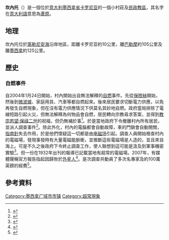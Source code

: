 {{Infobox Comune italiano
| name                = 坎內托（Canneto）
| image_skyline       = 
| imagesize           = 
| image_alt           = 
| image_caption       = 
| image_shield        = 
| shield_alt          = 
| image_map           = 
| map_alt             = 
| map_caption         = 
| pushpin_label_position = 
| pushpin_map_alt     = 
| latd  = 38 |latm  = 1 |lats  = 14.19 |latNS  = N
| longd = 14 |longm = 23 |longs = 20.52 |longEW = E 
| coordinates_type    = region:IT_type:city_source:GNS-enwiki
| coordinates_display = inline, title
| coordinates_footnotes = 
| region              = {{flag|Sicily}}
| province            = [[墨西拿省|墨西拿省]]
| comune              = [[卡罗尼亚|卡罗尼亚]]
| mayor_party         = 
| mayor               = 
| area_footnotes      = 
| area_total_km2      = 
| population_footnotes = <ref name=a>{{Cite web |url=http://italia.indettaglio.it/ita/sicilia/messina_caronia_canneto.html |title=Infos on italia.indettaglio.it |accessdate=2014-12-25 |archive-date=2016-05-24 |archive-url=https://web.archive.org/web/20160524194703/http://italia.indettaglio.it/ita/sicilia/messina_caronia_canneto.html |dead-url=no }}</ref>
| population_total    = 154
| population_as_of    = 2010
| pop_density_footnotes = 
| population_demonym  = Cannetani
| elevation_footnotes = <ref name=a />
| elevation_m         = 35
| twin1               = 
| twin1_country       = 
| saint               = 
| day                 = 
| postal_code         = 98072
| area_code           = 0921
| website             = 
| footnotes           = 
}}

'''坎內托'''（{{lang-it|'''Canneto'''}}）是一個位於[[意大利|意大利]][[墨西拿省|墨西拿省]][[卡罗尼亚|卡罗尼亚]]的一個小村莊及[[民政教區|民政教區]]，其名字在[[意大利語|意大利語]]意思為[[蘆原|蘆原]]。

==地理==
坎內托位於[[第勒尼安海|第勒尼安海]]沿岸地區，距離卡罗尼亚約10公里，離[[巴勒摩|巴勒摩]]約105公里及離[[墨西拿|墨西拿]]約125公里。

==歷史==

===自燃事件===
自2004年1月24日開始，村內開始出自無法解釋的[[自燃|自燃]]事件。先從[[保險絲|保險絲]]開始，然後到[[微波爐|微波爐]]、家庭用具、汽車等都自燃起來。後來居民要求切斷電力供應，以免再發生自燃現象，但在沒有電力供應情況下供莫名其妙地自燃。政府當局排除了電線短路引起火災，但無法解釋為何物品會自燃，居民轉向宗教尋求答案，並得到[[教宗|教宗]][[若望·保祿二世|若望·保祿二世]]的祝福，但仍無補於事<ref>{{cite web |url = http://rense.com/general96/stronglink.html |title = Strong Link Between WTC And A Small Town In Sicily |accessdate = 2014-12-25 |publisher =  |archive-date = 2015-03-07 |archive-url = https://web.archive.org/web/20150307041318/http://www.rense.com/general96/stronglink.html |dead-url = no }}</ref>。於是當地政府下令撤離村內所有居民，並派人調查事件<ref>{{cite news |url=http://tech.big5.enorth.com.cn/system/2004/04/05/000762427.shtml |title=神秘自燃再次侵擾西西裡小鎮 居民緊急撤離 |accessdate=2014-12-25 |date=2004-04-05 |publisher=北方網 |archive-date=2014-12-25 |archive-url=https://web.archive.org/web/20141225122425/http://tech.big5.enorth.com.cn/system/2004/04/05/000762427.shtml |dead-url=no }}</ref>。除此外化，村內的電腦都會自動故障，車的門鎖會自動開關，[[指南針|指南針]]失去作用，於是他們懷疑這一切都是由[[电磁场|电磁场]]引起。調查人員開始檢查村內的電磁場，發現事發時有大量電磁能脈衝，並推斷這些電磁場是人造的，並且來自海上。可是不久之後政府下令終止調查工作，使人聯想到這可能是汲及到軍事機密實驗<ref>{{cite web |url = http://www.veteranstoday.com/2013/01/13/canneto-a-double-mystery-still-unsolved/ |title = Canneto – A Double Mystery Still Unsolved |accessdate = 2014-12-25 |publisher = veteranstoday.com/ |archive-date = 2014-08-05 |archive-url = https://web.archive.org/web/20140805095159/http://www.veteranstoday.com/2013/01/13/canneto-a-double-mystery-still-unsolved/ |dead-url = yes }}</ref>。但一份在1932年出刊的報導已記載當地有超常的電磁場。2007年，有媒體聲稱官方報告指起因歸咎於[[外星人|外星人]]<ref>{{cite web |url = http://www.openminds.tv/mysterious-fires-officials-blamed-ufos-aliens-return-sicily/30707 |title = Mysterious fires officials blamed on UFOs and aliens return to SicilyMysterious fires officials blamed on UFOs and aliens return to Sicily |accessdate = 2014-12-25 |publisher = openminds.tv |archive-date = 2014-12-25 |archive-url = https://web.archive.org/web/20141225130932/http://www.openminds.tv/mysterious-fires-officials-blamed-ufos-aliens-return-sicily/30707 |dead-url = yes }}</ref>。是次調查共動員了多次名專家及約100萬英鎊的經費<ref>{{cite news |url = http://www.telegraph.co.uk/news/worldnews/1567428/Aliens-caused-Sicily-fires-say-officials.html |title = Aliens caused Sicily fires, say officials |accessdate = 2014-12-25 |date = 2007-10-26 |publisher = tHE tELEGRAPH |archive-date = 2014-12-25 |archive-url = https://web.archive.org/web/20141225130934/http://www.telegraph.co.uk/news/worldnews/1567428/Aliens-caused-Sicily-fires-say-officials.html |dead-url = no }}</ref>。

==參考資料==
{{Reflist}}

[[Category:墨西拿广域市市镇|Category:墨西拿广域市市镇]]
[[Category:超常現象|Category:超常現象]]
